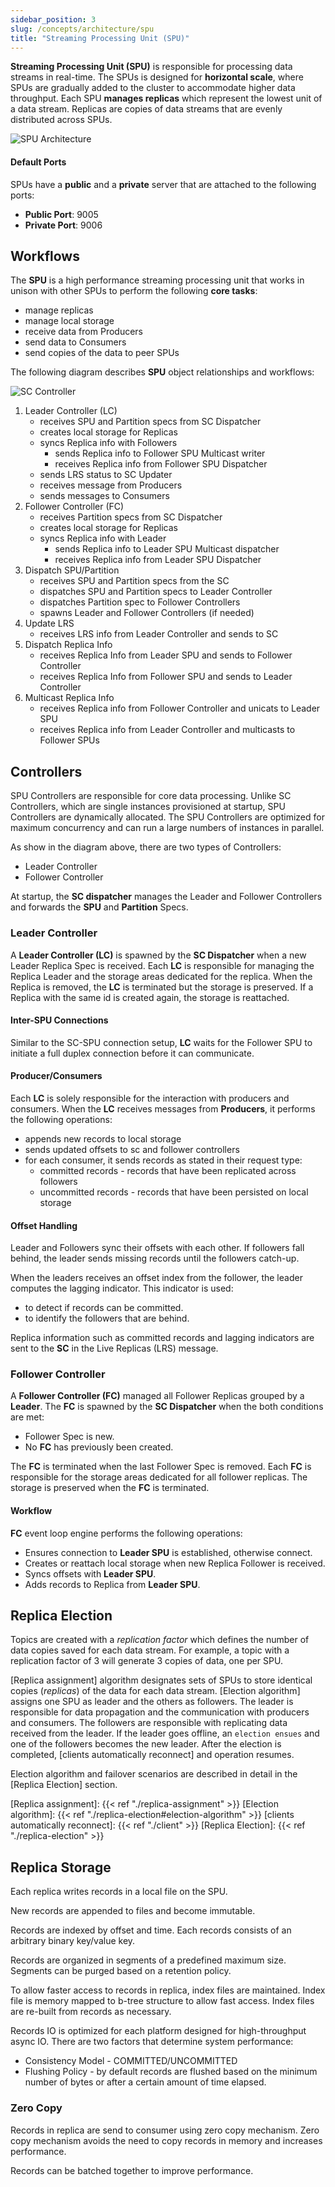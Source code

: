 ```yaml
---
sidebar_position: 3
slug: /concepts/architecture/spu
title: "Streaming Processing Unit (SPU)"
---
```


**Streaming Processing Unit (SPU)** is responsible for processing data streams in real-time. The SPUs is designed for **horizontal scale**, where SPUs are gradually added to the cluster to accommodate higher data throughput. Each SPU **manages replicas** which represent the lowest unit of a data stream. Replicas are copies of data streams that are evenly distributed across SPUs.

<img src="../images/spu-architecture.svg"
     alt="SPU Architecture"
     style="justify: center; max-width: 660px" />

#### Default Ports

SPUs have a **public** and a **private** server that are attached to the following ports:

* **Public Port**: 9005
* **Private Port**: 9006


## Workflows

The **SPU** is a high performance streaming processing unit that works in unison with other SPUs to perform the following **core tasks**:

* manage replicas
* manage local storage
* receive data from Producers
* send data to Consumers
* send copies of the data to peer SPUs

The following diagram describes **SPU** object relationships and workflows:

<img src="../images/spu-workflow.svg"
     alt="SC Controller"
     style="justify: center; max-width: 740px" />

1. Leader Controller (LC)
    * receives SPU and Partition specs from SC Dispatcher
    * creates local storage for Replicas
    * syncs Replica info with Followers
      * sends Replica info to Follower SPU Multicast writer
      * receives Replica info from Follower SPU Dispatcher
    * sends LRS status to SC Updater
    * receives message from Producers
    * sends messages to Consumers
2. Follower Controller (FC)
    * receives Partition specs from SC Dispatcher
    * creates local storage for Replicas
    * syncs Replica info with Leader
      * sends Replica info to Leader SPU Multicast dispatcher
      * receives Replica info from Leader SPU Dispatcher
3. Dispatch SPU/Partition
    * receives SPU and Partition specs from the SC
    * dispatches SPU and Partition specs to Leader Controller
    * dispatches Partition spec to Follower Controllers
    * spawns Leader and Follower Controllers (if needed)
4. Update LRS
    * receives LRS info from Leader Controller and sends to SC
5. Dispatch Replica Info
    * receives Replica Info from Leader SPU and sends to Follower Controller
    * receives Replica Info from Follower SPU and sends to Leader Controller
6. Multicast Replica Info
    * receives Replica info from Follower Controller and unicats to Leader SPU
    * receives Replica info from Leader Controller and multicasts to Follower SPUs


## Controllers

SPU Controllers are responsible for core data processing. Unlike SC Controllers, which are single instances provisioned at startup, SPU Controllers are dynamically allocated. The SPU Controllers are optimized for maximum concurrency and can run a large numbers of instances in parallel.

As show in the diagram above, there are two types of Controllers:

* Leader Controller
* Follower Controller

At startup, the **SC dispatcher** manages the Leader and Follower Controllers and forwards the **SPU** and **Partition** Specs.


### Leader Controller

A **Leader Controller (LC)** is spawned by the **SC Dispatcher** when a new Leader Replica Spec is received. Each **LC** is responsible for managing the Replica Leader and the storage areas dedicated for the replica. When the Replica is removed, the **LC** is terminated but the storage is preserved. If a Replica with the same id is created again, the storage is reattached.

#### Inter-SPU Connections

Similar to the SC-SPU connection setup, **LC** waits for the Follower SPU to initiate a full duplex connection before it can communicate.

#### Producer/Consumers

Each **LC** is solely responsible for the interaction with producers and consumers. When the **LC** receives messages from **Producers**, it performs the following operations:

* appends new records to local storage
* sends updated offsets to sc and follower controllers
* for each consumer, it sends records as stated in their request type:
  * committed records - records that have been replicated across followers
  * uncommitted records - records that have been persisted on local storage

#### Offset Handling

Leader and Followers sync their offsets with each other. If followers fall behind, the leader sends missing records until the followers catch-up.

When the leaders receives an offset index from the follower, the leader computes the lagging indicator. This indicator is used:

* to detect if records can be committed.
* to identify the followers that are behind.

Replica information such as committed records and lagging indicators are sent to the **SC** in the Live Replicas (LRS) message.


### Follower Controller

A **Follower Controller (FC)** managed all Follower Replicas grouped by a **Leader**. The **FC** is spawned by the **SC Dispatcher** when the both conditions are met:

* Follower Spec is new.
* No **FC** has previously been created.

The **FC** is terminated when the last Follower Spec is removed. Each **FC** is responsible for the storage areas dedicated for all follower replicas. The storage is preserved when the **FC** is terminated.

#### Workflow

**FC** event loop engine performs the following operations:

*  Ensures connection to **Leader SPU** is established, otherwise connect.
*  Creates or reattach local storage when new Replica Follower is received.
*  Syncs offsets with **Leader SPU**.
*  Adds records to Replica from **Leader SPU**.


## Replica Election

Topics are created with a _replication factor_ which defines the number of data copies saved for each data stream. For example, a topic with a replication factor of 3 will generate 3 copies of data, one per SPU.

[Replica assignment] algorithm designates sets of SPUs to store identical copies (_replicas_) of the data for each data stream. [Election algorithm] assigns one SPU as leader and the others as followers. The leader is responsible for data propagation and the communication with producers and consumers. The followers are responsible with replicating data received from the leader. If the leader goes offline, an `election ensues` and one of the followers becomes the new leader. After the election is completed, [clients automatically reconnect] and operation resumes.

Election algorithm and failover scenarios are described in detail in the [Replica Election] section.


[Replica assignment]: {{< ref "./replica-assignment" >}}
[Election algorithm]: {{< ref "./replica-election#election-algorithm" >}}
[clients automatically reconnect]: {{< ref "./client" >}}
[Replica Election]: {{< ref "./replica-election" >}}

## Replica Storage

Each replica writes records in a local file on the SPU.

New records are appended to files and become immutable.

Records are indexed by offset and time. Each records consists of an arbitrary binary key/value key.

Records are organized in segments of a predefined maximum size. Segments can be purged based on a retention policy.

To allow faster access to records in replica, index files are maintained.  Index file is memory mapped to b-tree structure to allow fast access. Index files are re-built from records as necessary.

Records IO is optimized for each platform designed for high-throughput async IO. There are two factors that determine system performance:

* Consistency Model - COMMITTED/UNCOMMITTED
* Flushing Policy - by default records are flushed based on the minimum number of bytes or after a certain amount of time elapsed.

### Zero Copy

Records in replica are send to consumer using zero copy mechanism. Zero copy mechanism avoids the need to copy records in memory and increases performance.


Records can be batched together to improve performance.

